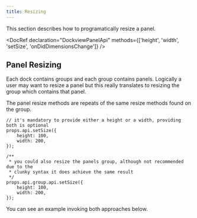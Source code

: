 ```yaml
---
title: Resizing
---
```


This section describes how to programatically resize a panel.


<DocRef declaration="DockviewPanelApi" methods={['height', 'width', 'setSize', 'onDidDimensionsChange']} />



## Panel Resizing

Each dock contains groups and each group contains panels.
Logically a user may want to resize a panel but this really translates to resizing the group which contains that panel.

The panel resize methods are repeats of the same resize methods found on the group.

```tsx
// it's mandatory to provide either a height or a width, providing both is optional
props.api.setSize({
    height: 100,
    width: 200,
});

/**
 * you could also resize the panels group, although not recommended due to the
 * clunky syntax it does achieve the same result
 */
props.api.group.api.setSize({
    height: 100,
    width: 200,
});
```

You can see an example invoking both approaches below.

<CodeRunner id="dockview/resize"/>
